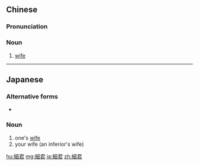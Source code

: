 {{also|细君}}
==Chinese==
{{zh-forms|s=细君}}

===Pronunciation===
{{zh-pron
|m=xìjūn
|cat=n
}}

===Noun===
{{zh-noun}}

# {{lb|zh|literary}} [[wife]]

----

==Japanese==
{{ja-kanjitab|さい|くん|yomi=on}}

===Alternative forms===
* {{l|ja|妻君}}

===Noun===
{{ja-noun|さいくん}}

# one's [[wife]]
# your wife (an inferior's wife)

[[hu:細君]]
[[mg:細君]]
[[ja:細君]]
[[zh:細君]]